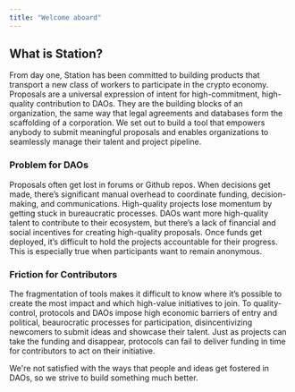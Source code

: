 ```yaml
---
title: "Welcome aboard"
---
```


## What is Station?

From day one, Station has been committed to building products that transport a
new class of workers to participate in the crypto economy. Proposals are a
universal expression of intent for high-commitment, high-quality contribution
to DAOs. They are the building blocks of an organization, the same way that
legal agreements and databases form the scaffolding of a corporation. We set out
to build a tool that empowers anybody to submit meaningful proposals and enables
organizations to seamlessly manage their talent and project pipeline.

### Problem for DAOs

<Card title="Operational inefficiency" icon="users-gear">
  Proposals often get lost in forums or Github repos. When decisions get made,
  there’s significant manual overhead to coordinate funding, decision-making,
  and communications. High-quality projects lose momentum by getting stuck in
  bureaucratic processes.
</Card>
<Card title="Lack of incentives for quality proposals" icon="sack-xmark">
  DAOs want more high-quality talent to contribute to their ecosystem, but
  there’s a lack of financial and social incentives for creating high-quality
  proposals.
</Card>
<Card title="Lack of accountability and feedback" icon="message-xmark">
  Once funds get deployed, it’s difficult to hold the projects accountable for
  their progress. This is especially true when participants want to remain
  anonymous.
</Card>

### Friction for Contributors

<Card title="Opaque path to participation" icon="scribble">
  The fragmentation of tools makes it difficult to know where it’s possible to
  create the most impact and which high-value initiatives to join.
</Card>
<Card title="High barrier to contribution" icon="road-barrier">
  To quality-control, protocols and DAOs impose high economic barriers of entry
  and political, beaurocratic processes for participation, disincentivizing
  newcomers to submit ideas and showcase their talent.
</Card>
<Card title="Lack of accountability and feedback" icon="message-xmark">
  Just as projects can take the funding and disappear, protocols can fail to
  deliver funding in time for contributors to act on their initiative.
</Card>

We're not satisfied with the ways that people and ideas get fostered in DAOs, so we strive to build something much better.
